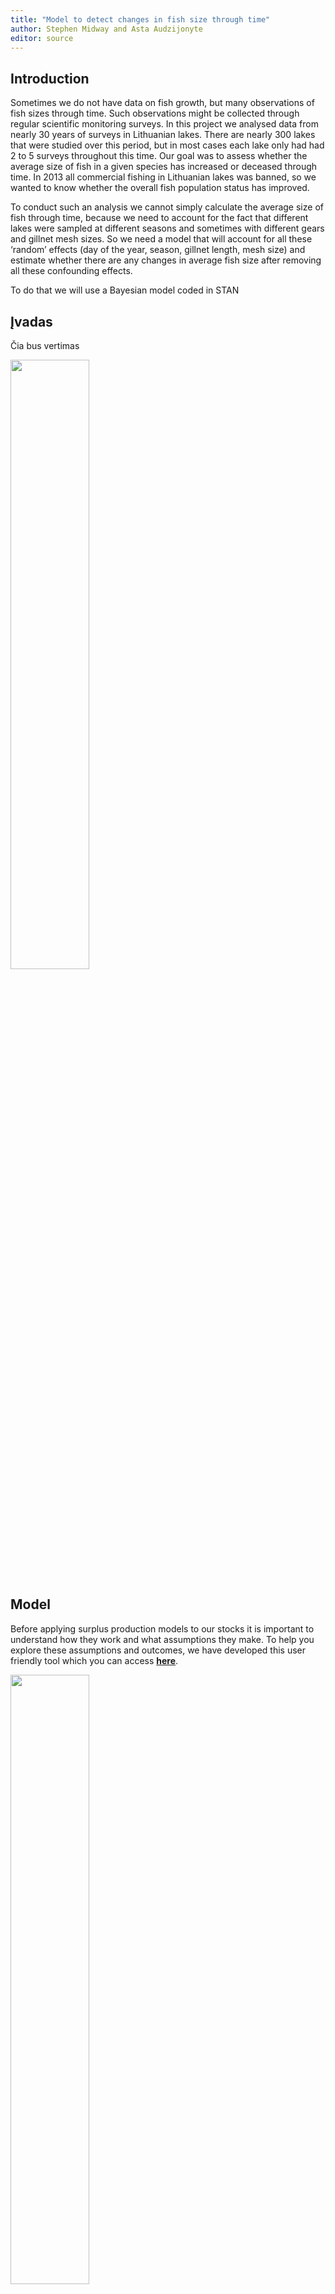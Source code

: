 ```yaml
---
title: "Model to detect changes in fish size through time"
author: Stephen Midway and Asta Audzijonyte
editor: source
---
```


::: {.content-visible when-profile="english"}
## Introduction

Sometimes we do not have data on fish growth, but many observations of fish sizes through time. Such observations might be collected through regular scientific monitoring surveys. In this project we analysed data from nearly 30 years of surveys in Lithuanian lakes. There are nearly 300 lakes that were studied over this period, but in most cases each lake only had had 2 to 5 surveys throughout this time. Our goal was to assess whether the average size of fish in a given species has increased or deceased through time. In 2013 all commercial fishing in Lithuanian lakes was banned, so we wanted to know whether the overall fish population status has improved. 

To conduct such an analysis we cannot simply calculate the average size of fish through time, because we need to account for the fact that different lakes were sampled at different seasons and sometimes with different gears and gillnet mesh sizes. So we need a model that will account for all these 'random' effects (day of the year, season, gillnet length, mesh size) and estimate whether there are any changes in average fish size after removing all these confounding effects. 

To do that we will use a Bayesian model coded in STAN 




:::

::: {.content-visible when-profile="lithuanian"}
## Įvadas

Čia bus vertimas

:::

![](images/PopGrowthRates.png){width="50%" fig-align="center"}

<!-- next para ------------------------------------------------------------- -->

::: {.content-visible when-profile="english"}
## Model 

Before applying surplus production models to our stocks it is important to understand how they work and what assumptions they make. To help you explore these assumptions and outcomes, we have developed this user friendly tool which you can access [**here**](https://fishsize.shinyapps.io/surplus-production/).

![](images/SPapp_screenshot.png){width="50%" fig-align="center"}

:::

::: {.content-visible when-profile="lithuanian"}
## Modelis 

lietuviškas vertimas
[**čia**](https://fishsize.shinyapps.io/surplus-production/) 

![](images/SPapp_screenshot.png){width="50%" fig-align="center"} 

:::

<!-- next para ------------------------------------------------------------- -->

::: {.content-visible when-profile="english"}
## Application of the model 

Surplus production models have been applied to a wide range of populations and usually perform better than even simpler models that are based only on catch data. For a recent overview of surplus production model applications, please see [**this publication**](). Also, when data is limited, simple surplus production models can perform better than more complex models with many parameters, which cannot be effectively estimated, see example publication [**here**](). 

However, it is important to remember that simple models must make simplifying assumptions. The main assumptions to keep in mind are: 

1. Population abundance is mostly controlled by fishing and not other environmental parameters or species interactions. If this is not the case we need other types of models - perhaps models relating stock abundance to prey biomass, temperature, currents or other factors. 

2.  All spawning stock biomass is equal. We do not care about age or size structure and assume that 1kg of mature 5 year old fish contributes the same amount of production to the stock as 1kg of mature 10 year fish.

3. Population parameters, such as growth, natural mortality, carrying capacity and regeneration rate are fixed through time and space. Although this is usually not the case, most datasets do not have enough information to estimate changes in these parameters through time anyway.  

:::


::: {.content-visible when-profile="lithuanian"}
## Modelio taikymas

Čia bus vertimas 

:::

![](images/Tincatinca_sm.png){width="50%" fig-align="center"} 



